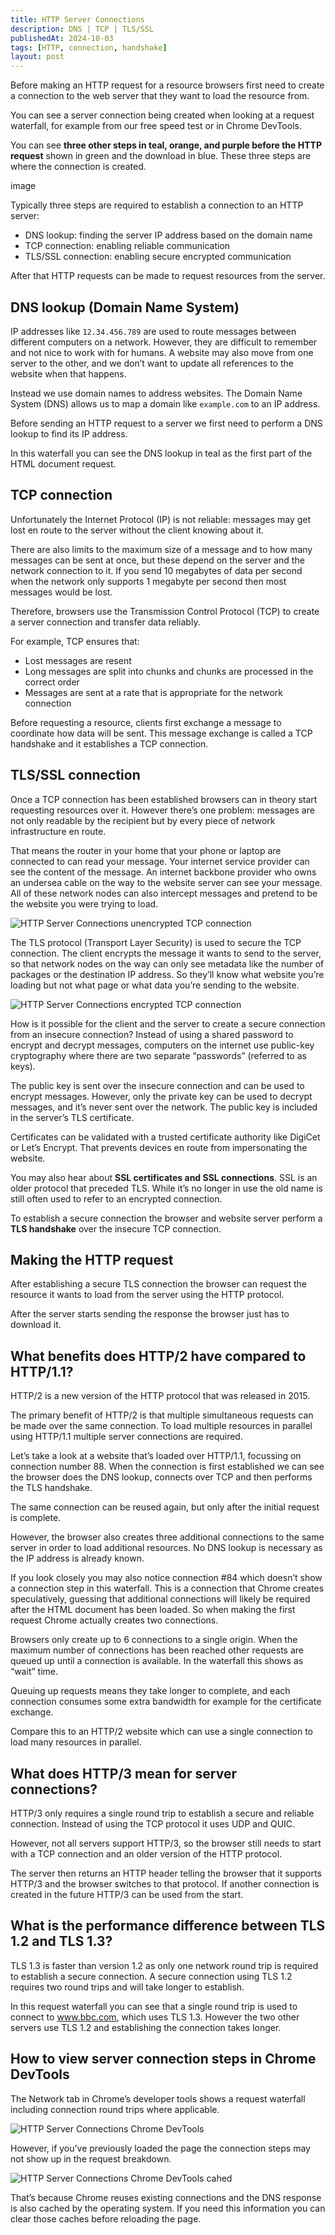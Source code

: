 ```yaml
---
title: HTTP Server Connections
description: DNS | TCP | TLS/SSL
publishedAt: 2024-10-03
tags: [HTTP, connection, handshake]
layout: post
---
```


Before making an HTTP request for a resource browsers first need to create a connection to the web server that they want to load the resource from.

You can see a server connection being created when looking at a request waterfall, for example from our free speed test or in Chrome DevTools.

You can see **three other steps in teal, orange, and purple before the HTTP request** shown in green and the download in blue. These three steps are where the connection is created.

image

Typically three steps are required to establish a connection to an HTTP server:

- DNS lookup: finding the server IP address based on the domain name
- TCP connection: enabling reliable communication
- TLS/SSL connection: enabling secure encrypted communication

After that HTTP requests can be made to request resources from the server.

## DNS lookup (Domain Name System)

IP addresses like `12.34.456.789` are used to route messages between different computers on a network. However, they are difficult to remember and not nice to work with for humans. A website may also move from one server to the other, and we don’t want to update all references to the website when that happens.

Instead we use domain names to address websites. The Domain Name System (DNS) allows us to map a domain like `example.com` to an IP address.

Before sending an HTTP request to a server we first need to perform a DNS lookup to find its IP address.

In this waterfall you can see the DNS lookup in teal as the first part of the HTML document request.

## TCP connection

Unfortunately the Internet Protocol (IP) is not reliable: messages may get lost en route to the server without the client knowing about it.

There are also limits to the maximum size of a message and to how many messages can be sent at once, but these depend on the server and the network connection to it. If you send 10 megabytes of data per second when the network only supports 1 megabyte per second then most messages would be lost.

Therefore, browsers use the Transmission Control Protocol (TCP) to create a server connection and transfer data reliably.

For example, TCP ensures that:

- Lost messages are resent
- Long messages are split into chunks and chunks are processed in the correct order
- Messages are sent at a rate that is appropriate for the network connection

Before requesting a resource, clients first exchange a message to coordinate how data will be sent. This message exchange is called a TCP handshake and it establishes a TCP connection.

## TLS/SSL connection

Once a TCP connection has been established browsers can in theory start requesting resources over it. However there’s one problem: messages are not only readable by the recipient but by every piece of network infrastructure en route.

That means the router in your home that your phone or laptop are connected to can read your message. Your internet service provider can see the content of the message. An internet backbone provider who owns an undersea cable on the way to the website server can see your message. All of these network nodes can also intercept messages and pretend to be the website you were trying to load.

<img src="/static/images/guides/HTTP-Server-Connections-unencrypted-TCP-connection.png" alt="HTTP Server Connections unencrypted TCP connection" className="my-6" />

The TLS protocol (Transport Layer Security) is used to secure the TCP connection. The client encrypts the message it wants to send to the server, so that network nodes on the way can only see metadata like the number of packages or the destination IP address. So they’ll know what website you’re loading but not what page or what data you’re sending to the website.

<img src="/static/images/guides/HTTP-Server-Connections-encrypted-TCP-connection.png" alt="HTTP Server Connections encrypted TCP connection" className="my-6" />

How is it possible for the client and the server to create a secure connection from an insecure connection? Instead of using a shared password to encrypt and decrypt messages, computers on the internet use public-key cryptography where there are two separate “passwords” (referred to as keys).

The public key is sent over the insecure connection and can be used to encrypt messages. However, only the private key can be used to decrypt messages, and it’s never sent over the network. The public key is included in the server’s TLS certificate.

Certificates can be validated with a trusted certificate authority like DigiCet or Let’s Encrypt. That prevents devices en route from impersonating the website.

You may also hear about **SSL certificates and SSL connections**. SSL is an older protocol that preceded TLS. While it’s no longer in use the old name is still often used to refer to an encrypted connection.

To establish a secure connection the browser and website server perform a **TLS handshake** over the insecure TCP connection.

## Making the HTTP request

After establishing a secure TLS connection the browser can request the resource it wants to load from the server using the HTTP protocol.

After the server starts sending the response the browser just has to download it.

## What benefits does HTTP/2 have compared to HTTP/1.1?

HTTP/2 is a new version of the HTTP protocol that was released in 2015.

The primary benefit of HTTP/2 is that multiple simultaneous requests can be made over the same connection. To load multiple resources in parallel using HTTP/1.1 multiple server connections are required.

Let’s take a look at a website that’s loaded over HTTP/1.1, focussing on connection number 88. When the connection is first established we can see the browser does the DNS lookup, connects over TCP and then performs the TLS handshake.

The same connection can be reused again, but only after the initial request is complete.

However, the browser also creates three additional connections to the same server in order to load additional resources. No DNS lookup is necessary as the IP address is already known.

If you look closely you may also notice connection #84 which doesn’t show a connection step in this waterfall. This is a connection that Chrome creates speculatively, guessing that additional connections will likely be required after the HTML document has been loaded. So when making the first request Chrome actually creates two connections.

Browsers only create up to 6 connections to a single origin. When the maximum number of connections has been reached other requests are queued up until a connection is available. In the waterfall this shows as “wait” time.

Queuing up requests means they take longer to complete, and each connection consumes some extra bandwidth for example for the certificate exchange.

Compare this to an HTTP/2 website which can use a single connection to load many resources in parallel.

## What does HTTP/3 mean for server connections?

HTTP/3 only requires a single round trip to establish a secure and reliable connection. Instead of using the TCP protocol it uses UDP and QUIC.

However, not all servers support HTTP/3, so the browser still needs to start with a TCP connection and an older version of the HTTP protocol.

The server then returns an HTTP header telling the browser that it supports HTTP/3 and the browser switches to that protocol. If another connection is created in the future HTTP/3 can be used from the start.

## What is the performance difference between TLS 1.2 and TLS 1.3?

TLS 1.3 is faster than version 1.2 as only one network round trip is required to establish a secure connection. A secure connection using TLS 1.2 requires two round trips and will take longer to establish.

In this request waterfall you can see that a single round trip is used to connect to www.bbc.com, which uses TLS 1.3. However the two other servers use TLS 1.2 and establishing the connection takes longer.

## How to view server connection steps in Chrome DevTools

The Network tab in Chrome’s developer tools shows a request waterfall including connection round trips where applicable.

<img src="/static/images/guides/HTTP-Server-Connections-Chrome-DevTools.png" alt="HTTP Server Connections Chrome DevTools" className="my-6" />

However, if you’ve previously loaded the page the connection steps may not show up in the request breakdown.

<img src="/static/images/guides/HTTP-Server-Connections-Chrome-DevTools-cahed.png" alt="HTTP Server Connections Chrome DevTools cahed" className="my-6" />

That’s because Chrome reuses existing connections and the DNS response is also cached by the operating system. If you need this information you can clear those caches before reloading the page.